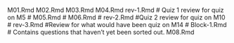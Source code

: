 M01.Rmd
M02.Rmd
M03.Rmd
M04.Rmd
rev-1.Rmd # Quiz 1 review for quiz on M5 
# M05.Rmd
# M06.Rmd
# rev-2.Rmd #Quiz 2 review for quiz on M10 
# rev-3.Rmd #Review for what would have been quiz on M14
# Block-1.Rmd # Contains questions that haven't yet been sorted out.
M08.Rmd

